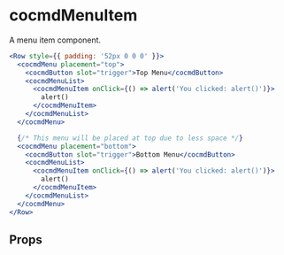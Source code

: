 # cocmdMenuItem

A menu item component.

```jsx
<Row style={{ padding: '52px 0 0 0' }}>
  <cocmdMenu placement="top">
    <cocmdButton slot="trigger">Top Menu</cocmdButton>
    <cocmdMenuList>
      <cocmdMenuItem onClick={() => alert('You clicked: alert()')}>
        alert()
      </cocmdMenuItem>
    </cocmdMenuList>
  </cocmdMenu>

  {/* This menu will be placed at top due to less space */}
  <cocmdMenu placement="bottom">
    <cocmdButton slot="trigger">Bottom Menu</cocmdButton>
    <cocmdMenuList>
      <cocmdMenuItem onClick={() => alert('You clicked: alert()')}>
        alert()
      </cocmdMenuItem>
    </cocmdMenuList>
  </cocmdMenu>
</Row>
```

## Props

<PropsTable of="dyte-menu-item" />
